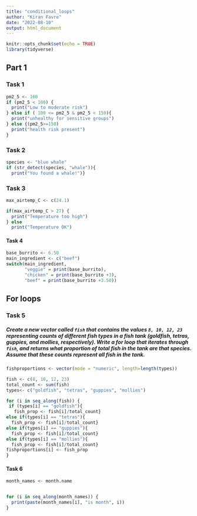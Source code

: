 ```yaml
---
title: "conditional_loops"
author: "Kiran Favre"
date: "2022-08-10"
output: html_document
---
```


```r
knitr::opts_chunk$set(echo = TRUE)
library(tidyverse)
```

## Part 1

### Task 1

```r
pm2_5 <- 160
if (pm2_5 < 100) {
  print("Low to moderate risk")
} else if ( 100 <= pm2_5 & pm2_5 < 150){
  print("unhealthy for sensitive groups")
} else {(pm2_5>=150)
  print("health risk present")
}
```

### Task 2

```r
species <- "blue whale"
if (str_detect(species, "whale")){
  print("You found a whale!")}
```

### Task 3

```r
max_airtemp_C <- c(24.1)

if(max_airtemp_C > 27) {
  print("Temperature too high")
} else
  print("Temperature OK")
```

#### Task 4

```r
base_burrito <- 6.50
main_ingredient <- c("beef")
switch(main_ingredient,
       "veggie" = print(base_burrito),
       "chicken" = print(base_burrito +3),
       "beef" = print(base_burrito +3.50))

```

## For loops

### Task 5

##### Create a new vector called `fish` that contains the values `8, 10, 12, 23` representing counts of different fish types in a fish tank (goldfish, tetras, guppies, and mollies, respectively). Write a for loop that iterates through `fish`, and returns what proportion of total fish in the tank are that species. Assume that these counts represent all fish in the tank.

```r
fishproportions <- vector(mode = "numeric", length=length(types))

fish <- c(8, 10, 12, 23)
total_count <- sum(fish)
types<- c("goldfish", "tetras", "guppies", "mollies")

for (i in seq_along(fish)) {
 if (types[i] == "goldfish"){
   fish_prop <- fish[i]/total_count}
else if(types[i] == "tetras"){
  fish_prop <- fish[i]/total_count}
else if(types[i] == "guppies"){
  fish_prop <- fish[i]/total_count}
else if(types[i] == "mollies"){
  fish_prop <- fish[i]/total_count}
fishproportions[i] <- fish_prop
}

```

#### Task 6

```r
month_names <- month.name


for (i in seq_along(month_names)) {
  print(paste(month_names[i], "is month", i))
}
```
